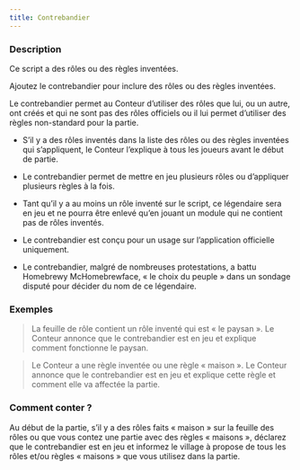 ```yaml
---
title: Contrebandier
---
```



<Fabled CONTREBANDIER header />

### Description

Ce script a des rôles ou des règles inventées.

Ajoutez le contrebandier pour inclure des rôles ou des règles inventées.

Le contrebandier permet au Conteur d’utiliser des rôles que lui, ou un autre, ont créés et qui ne sont pas des rôles officiels ou il lui permet d’utiliser des règles non-standard pour la partie.
-   S’il y a des rôles inventés dans la liste des rôles ou des règles inventées qui s’appliquent, le Conteur l’explique à tous les joueurs avant le début de partie.

-   Le contrebandier permet de mettre en jeu plusieurs rôles ou d’appliquer plusieurs règles à la fois.

-   Tant qu’il y a au moins un rôle inventé sur le script, ce légendaire sera en jeu et ne pourra être enlevé qu’en jouant un module qui ne contient pas de rôles inventés.

-   Le contrebandier est conçu pour un usage sur l’application officielle uniquement.

-   Le contrebandier, malgré de nombreuses protestations, a battu Homebrewy McHomebrewface, « le choix du peuple » dans un sondage disputé pour décider du nom de ce légendaire. 

### Exemples

> La feuille de rôle contient un rôle inventé qui est « le paysan ». Le Conteur annonce que le contrebandier est en jeu et explique comment fonctionne le paysan.

> Le Conteur a une règle inventée ou une règle « maison ». Le Conteur annonce que le contrebandier est en jeu et explique cette règle et comment elle va affectée la partie.

### Comment conter ?

Au début de la partie, s’il y a des rôles faits « maison » sur la feuille des rôles ou que vous contez une partie avec des règles « maisons », déclarez que le contrebandier est en jeu et informez le village à propose de tous les rôles et/ou règles « maisons » que vous utilisez dans la partie.